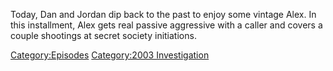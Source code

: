 {{DEFAULTSORT:
    #_EPISODE_0837:March 11, 2004
}}{{Episode
    | title           = March 11, 2004
    | caption         = Listen to this episode on [https://knowledgefight.libsyn.com/837-march-11-2004 Libsyn] [https://open.spotify.com/episode/5d0I1m7r6F0zXOp5WOgvNB Spotify], Read the [[Transcript/837: March 11, 2004|Unofficial Transcript]]
    | episodeNumber   = 837
    | length          = 01:01:00
    | airDate         = August 11, 2023
    | coverageDate    = March 11, 2004
    | episodeType     = [[:Category:2003 Investigation|2003 Investigation]]
    | appearance      = [[George Noory]]
    | previousEpisode = [[836: The Crowder Announcement]]
    | nextEpisode     = [[838: August 11, 2023]]
}}

{{Stub}}

Today, Dan and Jordan dip back to the past to enjoy some vintage Alex.  In this installment, Alex gets real passive aggressive with a caller and covers a couple shootings at secret society initiations.

[[Category:Episodes]]
[[Category:2003 Investigation]]
